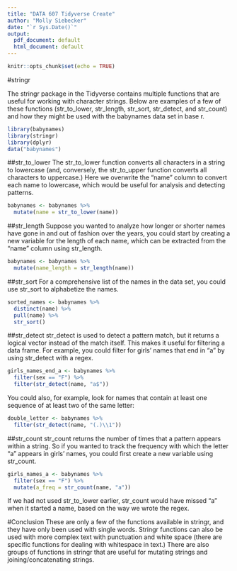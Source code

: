 ```yaml
---
title: "DATA 607 Tidyverse Create"
author: "Molly Siebecker"
date: "`r Sys.Date()`"
output:
  pdf_document: default
  html_document: default
---
```


```r
knitr::opts_chunk$set(echo = TRUE)
```

#stringr

The stringr package in the Tidyverse contains multiple functions that are useful for working with character strings. Below are examples of a few of these functions (str_to_lower, str_length, str_sort, str_detect, and str_count) and how they might be used with the babynames data set in base r. 

```r
library(babynames)
library(stringr)
library(dplyr)
data("babynames")
```

##str_to_lower
The str_to_lower function converts all characters in a string to lowercase (and, conversely, the str_to_upper function converts all characters to uppercase.) Here we overwrite the "name" column to convert each name to lowercase, which would be useful for analysis and detecting patterns.
```r
babynames <- babynames %>%
  mutate(name = str_to_lower(name))
```

##str_length
Suppose you wanted to analyze how longer or shorter names have gone in and out of fashion over the years, you could start by creating a new variable for the length of each name, which can be extracted from the "name" column using str_length.
```r
babynames <- babynames %>%
  mutate(name_length = str_length(name))
```

##str_sort
For a comprehensive list of the names in the data set, you could use str_sort to alphabetize the names.
```r
sorted_names <- babynames %>%
  distinct(name) %>%
  pull(name) %>%
  str_sort()
```

##str_detect
str_detect is used to detect a pattern match, but it returns a logical vector instead of the match itself. This makes it useful for filtering a data frame. For example, you could filter for girls' names that end in "a" by using str_detect with a regex.
```r
girls_names_end_a <- babynames %>%
  filter(sex == "F") %>%
  filter(str_detect(name, "a$"))
```

You could also, for example, look for names that contain at least one sequence of at least two of the same letter:
```r
double_letter <- babynames %>%
  filter(str_detect(name, "(.)\\1"))
```

##str_count
str_count returns the number of times that a pattern appears within a string. So if you wanted to track the frequency with which the letter "a" appears in girls' names, you could first create a new variable using str_count.
```r
girls_names_a <- babynames %>%
  filter(sex == "F") %>%
  mutate(a_freq = str_count(name, "a"))
```
If we had not used str_to_lower earlier, str_count would have missed "a" when it started a name, based on the way we wrote the regex.

#Conclusion
These are only a few of the functions available in stringr, and they have only been used with single words. Stringr functions can also be used with more complex text with punctuation and white space (there are specific functions for dealing with whitespace in text.) There are also groups of functions in stringr that are useful for mutating strings and joining/concatenating strings.  
